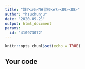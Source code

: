 ---
title: "課?<a0>?練習模<e7><89><88>"
author: "hsuchunju"
date: "2020-09-23"
output: html_document
params:
  id: "410973072"
---

```{r setup, include=FALSE}
knitr::opts_chunk$set(echo = TRUE)
```

## Your code

```{r}

```

